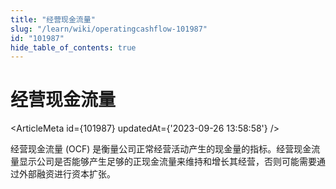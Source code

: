 ```yaml
---
title: "经营现金流量"
slug: "/learn/wiki/operatingcashflow-101987"
id: "101987"
hide_table_of_contents: true
---
```



# 经营现金流量

<ArticleMeta id={101987} updatedAt={'2023-09-26 13:58:58'} />
<div className='border-solid border-b border-t-0 my-4 border-[var(--ifm-color-gray-300)]' />

经营现金流量 (OCF) 是衡量公司正常经营活动产生的现金量的指标。经营现金流量显示公司是否能够产生足够的正现金流量来维持和增长其经营，否则可能需要通过外部融资进行资本扩张。
